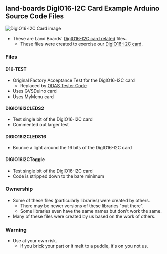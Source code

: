 == land-boards DigIO16-I2C Card Example Arduino Source Code Files ==

<img src="http://land-boards.com/blwiki/images/8/8b/DigIO16-I2C-X3-CCA-5454-640px.JPG" alt="DigIO16-I2C Card image"></img>

* These are Land Boards' [http://land-boards.com/blwiki/index.php?title=DigIO16-I2C DigIO16-I2C card related] files.
** These files were created to exercise our [http://land-boards.com/blwiki/index.php?title=DigIO16-I2C DigIO16-I2C card].

=== Files ===

==== D16-TEST ====

* Original Factory Acceptance Test for the DigIO16-I2C card
** Replaced by [https://github.com/douggilliland/lb-Arduino-Code/tree/master/LBCards/ODAS ODAS Tester Code]
* Uses GVSDuino card
* Uses MyMenu card

==== DIGIO16I2CLEDS2 ====

* Test single bit of the DigIO16-I2C card
* Commented out larger test

==== DIGIO16I2CLEDS16 ====

* Bounce a light around the 16 bits of the DigIO16-I2C card

==== DIGIO16I2CToggle ====

* Test single bit of the DigIO16-I2C card
* Code is stripped down to the bare minimum

=== Ownership ===

* Some of these files (particularly libraries) were created by others.
** There may be newer versions of these libraries "out there".
** Some libraries even have the same names but don't work the same.
* Many of these files were created by us based on the work of others.

=== Warning ===

* Use at your own risk.
** If you brick your part or it melt to a puddle, it's on you not us.
